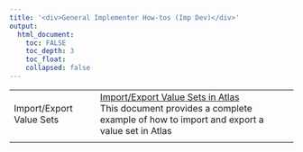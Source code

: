 ---
title: '<div>General Implementer How-tos (Imp Dev)</div>'
output:
  html_document:
    toc: FALSE
    toc_depth: 3
    toc_float:
    collapsed: false
---

<table class="table">
  <!--
  *
  * Import/Export Value Sets
  *
  * -->
  <tr>
    <td>Import/Export Value Sets</td>
    <td>
      <a href="developer-how-tos_imp_dev_import_valueset.html">Import/Export Value Sets in Atlas</a>
      <br/>
        This document provides a complete example of how to import and export a value set in Atlas
    </td>
  </tr>
  <!--
  *
  * Blank Line
  *
  * -->
  <tr>
    <td></td>
    <td></td>
  </tr>
</table>